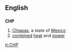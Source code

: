 ==English==

==={{abbreviation}}===
'''CHP'''

# [[Chiapas]], a state of [[Mexico]]
# [[combined]] [[heat]] and [[power]]

[[tr:CHP]]